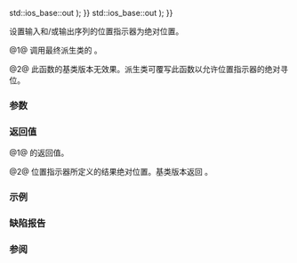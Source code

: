 {{cpp/io/basic_streambuf/title|pubseekpos|seekpos}}
{{cpp/io/basic_streambuf/navbar}}
{{dcl begin}}
{{dcl|num=1|1=
pos_type pubseekpos( pos_type pos,
                     std::ios_base::openmode which = std::ios_base::in {{!}} std::ios_base::out );
}}
{{dcl|num=2|1=
protected:
virtual pos_type seekpos( pos_type pos,
                          std::ios_base::openmode which = std::ios_base::in {{!}} std::ios_base::out );
}}
{{dcl end}}

设置输入和/或输出序列的位置指示器为绝对位置。

@1@ 调用最终派生类的 {{c|seekpos(pos, which)}}。

@2@ 此函数的基类版本无效果。派生类可覆写此函数以允许位置指示器的绝对寻位。

===参数===
{{par begin}}
{{par|pos|要设置位置指示器到的绝对位置。}}
{{par|which|定义会影响到的输入和/或输出序列。它可以是下列常量之一或它们的组合：
{{cpp/io/ios_base/openmode streambuf consts}}}}
{{par end}}

===返回值===
@1@ {{c|seekpos(pos, which)}} 的返回值。

@2@ 位置指示器所定义的结果绝对位置。基类版本返回 {{c|pos_type(off_type(-1))}}。

===示例===
{{example|
|code=
|output=
}}

===缺陷报告===
{{dr list begin}}
{{dr list item|wg=lwg|dr=55|std=C++98|before={{tt|seekpos}} 的基类版本返回了未定义的无效流位置|after=返回 {{c|pos_type(off_type(-1))}}}}
{{dr list end}}

===参阅===
{{dsc begin}}
{{dsc inc|cpp/io/basic_streambuf/dsc pubseekoff}}
{{dsc inc|cpp/io/basic_filebuf/dsc seekpos}}
{{dsc inc|cpp/io/basic_stringbuf/dsc seekpos}}
{{dsc inc|cpp/io/strstreambuf/dsc seekpos}}
{{dsc end}}

{{langlinks|de|en|es|fr|it|ja|pt|ru}}